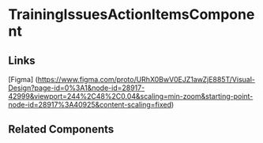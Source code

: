 <!-- training-issues-action-items.stories.mdx -->


<Meta title="QTD Components/evaluation/training-issues/training-issues-create-wizard/training-issues-action-items/README" component={TrainingIssuesActionItemsComponent} />

# TrainingIssuesActionItemsComponent

<ArgsTable of={TrainingIssuesActionItemsComponent} />

## Links

[Figma] (https://www.figma.com/proto/URhX0BwV0EJZ1awZjE885T/Visual-Design?page-id=0%3A1&node-id=28917-42999&viewport=244%2C48%2C0.04&scaling=min-zoom&starting-point-node-id=28917%3A40925&content-scaling=fixed)

## Related Components
